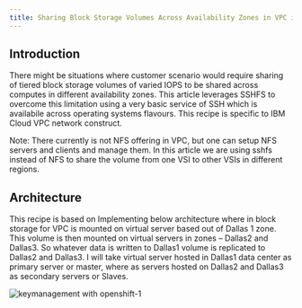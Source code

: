 ```yaml
---
title: Sharing Block Storage Volumes Across Availability Zones in VPC in IBM Cloud
---
```



<PageDescription>


</PageDescription>

## Introduction
There might be situations where customer scenario would require sharing of tiered block storage volumes of varied IOPS to be shared across computes in different availability zones. This article leverages SSHFS to overcome this limitation using a very basic service of SSH which is availabile across operating systems flavours. This recipe is specific to IBM Cloud VPC network construct.

Note: There currently is not NFS offering in VPC, but one can setup NFS servers and clients and manage them. In this article we are using sshfs instead of NFS to share the volume from one VSI to other VSIs in different regions.


## Architecture
This recipe is based on Implementing below architecture where in block storage for VPC is mounted on virtual server based out of Dallas 1 zone. This volume is then mounted on virtual servers in zones – Dallas2 and Dallas3. So whatever data is written to Dallas1 volume is replicated to Dallas2 and Dallas3. I will take virtual server hosted in Dallas1 data center as primary server or master, where as servers hosted on Dallas2 and Dallas3 as secondary servers or Slaves.

![keymanagement with openshift-1](images/Screenshot_1.jpg)




